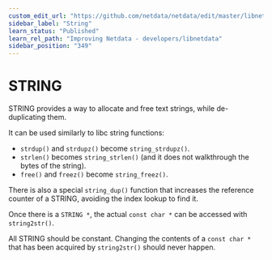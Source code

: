```yaml
---
custom_edit_url: "https://github.com/netdata/netdata/edit/master/libnetdata/string/README.md"
sidebar_label: "String"
learn_status: "Published"
learn_rel_path: "Improving Netdata - developers/libnetdata"
sidebar_position: "349"
---
```



# STRING

STRING provides a way to allocate and free text strings, while de-duplicating them.

It can be used similarly to libc string functions:

 - `strdup()` and `strdupz()` become `string_strdupz()`.
 - `strlen()` becomes `string_strlen()` (and it does not walkthrough the bytes of the string).
 - `free()` and `freez()` become `string_freez()`.

There is also a special `string_dup()` function that increases the reference counter of a STRING, avoiding the
index lookup to find it.

Once there is a `STRING *`, the actual `const char *` can be accessed with `string2str()`.

All STRING should be constant. Changing the contents of a `const char *` that has been acquired by `string2str()` should never happen. 

